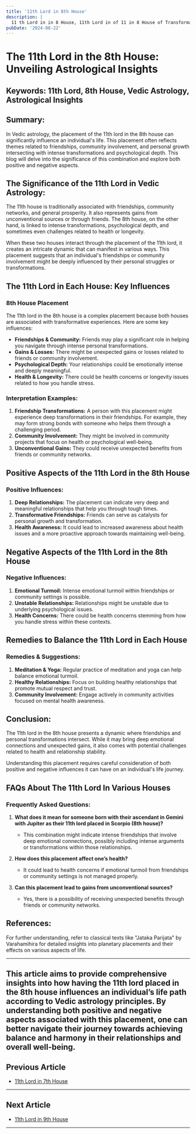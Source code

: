```yaml
---
title: '11th Lord in 8th House'
description: |
  11 th Lord in in 8 House, 11th Lord in of 11 in 8 House of Transformation in Vedic astrology
pubDate: '2024-08-22'
---
```


# The 11th Lord in the 8th House: Unveiling Astrological Insights

## Keywords: 11th Lord, 8th House, Vedic Astrology, Astrological Insights

## Summary:
In Vedic astrology, the placement of the 11th lord in the 8th house can significantly influence an individual's life. This placement often reflects themes related to friendships, community involvement, and personal growth intersecting with intense transformations and psychological depth. This blog will delve into the significance of this combination and explore both positive and negative aspects.

## The Significance of the 11th Lord in Vedic Astrology:
The 11th house is traditionally associated with friendships, community networks, and general prosperity. It also represents gains from unconventional sources or through friends. The 8th house, on the other hand, is linked to intense transformations, psychological depth, and sometimes even challenges related to health or longevity.

When these two houses interact through the placement of the 11th lord, it creates an intricate dynamic that can manifest in various ways. This placement suggests that an individual's friendships or community involvement might be deeply influenced by their personal struggles or transformations.

## The 11th Lord in Each House: Key Influences

### **8th House Placement**
The 11th lord in the 8th house is a complex placement because both houses are associated with transformative experiences. Here are some key influences:

- **Friendships & Community:** Friends may play a significant role in helping you navigate through intense personal transformations.
- **Gains & Losses:** There might be unexpected gains or losses related to friends or community involvement.
- **Psychological Depth:** Your relationships could be emotionally intense and deeply meaningful.
- **Health & Longevity:** There could be health concerns or longevity issues related to how you handle stress.

### **Interpretation Examples:**
1. **Friendship Transformations:** A person with this placement might experience deep transformations in their friendships. For example, they may form strong bonds with someone who helps them through a challenging period.
2. **Community Involvement:** They might be involved in community projects that focus on health or psychological well-being.
3. **Unconventional Gains:** They could receive unexpected benefits from friends or community networks.

## Positive Aspects of the 11th Lord in the 8th House

### **Positive Influences:**
1. **Deep Relationships:** The placement can indicate very deep and meaningful relationships that help you through tough times.
2. **Transformative Friendships:** Friends can serve as catalysts for personal growth and transformation.
3. **Health Awareness:** It could lead to increased awareness about health issues and a more proactive approach towards maintaining well-being.

## Negative Aspects of the 11th Lord in the 8th House

### **Negative Influences:**
1. **Emotional Turmoil:** Intense emotional turmoil within friendships or community settings is possible.
2. **Unstable Relationships:** Relationships might be unstable due to underlying psychological issues.
3. **Health Concerns:** There could be health concerns stemming from how you handle stress within these contexts.

## Remedies to Balance the 11th Lord in Each House

### **Remedies & Suggestions:**
1. **Meditation & Yoga:** Regular practice of meditation and yoga can help balance emotional turmoil.
2. **Healthy Relationships:** Focus on building healthy relationships that promote mutual respect and trust.
3. **Community Involvement:** Engage actively in community activities focused on mental health awareness.

## Conclusion:
The 11th lord in the 8th house presents a dynamic where friendships and personal transformations intersect. While it may bring deep emotional connections and unexpected gains, it also comes with potential challenges related to health and relationship stability.

Understanding this placement requires careful consideration of both positive and negative influences it can have on an individual's life journey.

## FAQs About The 11th Lord In Various Houses

### Frequently Asked Questions:
1. **What does it mean for someone born with their ascendant in Gemini with Jupiter as their 11th lord placed in Scorpio (8th house)?**
   - This combination might indicate intense friendships that involve deep emotional connections, possibly including intense arguments or transformations within those relationships.

2. **How does this placement affect one’s health?**
   - It could lead to health concerns if emotional turmoil from friendships or community settings is not managed properly.

3. **Can this placement lead to gains from unconventional sources?**
   - Yes, there is a possibility of receiving unexpected benefits through friends or community networks.

## References:
For further understanding, refer to classical texts like "Jataka Parijata" by Varahamihira for detailed insights into planetary placements and their effects on various aspects of life.

---

This article aims to provide comprehensive insights into how having the 11th lord placed in the 8th house influences an individual’s life path according to Vedic astrology principles. By understanding both positive and negative aspects associated with this placement, one can better navigate their journey towards achieving balance and harmony in their relationships and overall well-being.
---

## Previous Article
- [11th Lord in 7th House](/blogs-md/1011_11th_Lord_in_all_Houses/101107_11th_Lord_in_7th_House.md)

---

## Next Article
- [11th Lord in 9th House](/blogs-md/1011_11th_Lord_in_all_Houses/101109_11th_Lord_in_9th_House.md)

---
